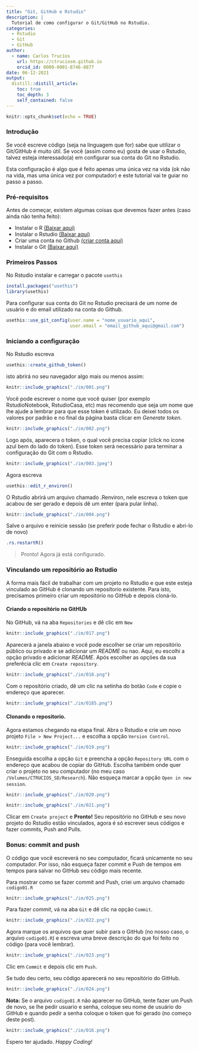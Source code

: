 ```yaml
---
title: "Git, GitHub e Rstudio"
description: |
  Tutorial de como configurar o Git/GitHub no Rstudio.
categories:
  - Rstudio
  - Git
  - GitHub
author:
  - name: Carlos Trucíos
    url: https://ctruciosm.github.io
    orcid_id: 0000-0001-8746-8877
date: 06-12-2021
output:
  distill::distill_article:
    toc: true
    toc_depth: 3
    self_contained: false
---
```



```r
knitr::opts_chunk$set(echo = TRUE)
```


### Introdução

Se você escreve código (seja na linguagem que for) sabe que utilizar o Git/GitHub é muito útil. Se você (assim como eu) gosta de usar o Rstudio, talvez esteja interessado(a) em configurar sua conta do Git no Rstudio. 

Esta configuração é algo que é feito apenas uma única vez na vida (ok não na vida, mas uma única vez por computador) e este tutorial vai te guiar no passo a passo.


### Pré-requisitos

Antes de começar, existem algumas coisas que devemos fazer antes (caso ainda não tenha feito):

- Instalar o R [(Baixar aqui)](https://cran.r-project.org)
- Instalar o Rstudio [(Baixar aqui)](https://www.rstudio.com/products/rstudio/download/)
- Criar uma conta no Github [(criar conta aqui)](https://github.com)
- Instalar o Git [(Baixar aqui)](https://git-scm.com/downloads)

### Primeiros Passos

No Rstudio instalar e carregar o pacote `usethis`

```r
install.packages("usethis")
library(usethis)
```

Para configurar sua conta do Git no Rstudio precisará de um nome de usuário e do email utilizado na conta do Github.

```r
usethis::use_git_config(user.name = "nome_usuario_aqui", 
                        user.email = "email_github_aqui@gmail.com") 
```

### Iniciando a configuração

No Rstudio escreva

```r
usethis::create_github_token()
```

isto abrirá no seu navegador algo mais ou menos assim:


```r
knitr::include_graphics("./im/001.png")
```


Você pode escrever o nome que você quiser (por exemplo RstudioNotebook, RstudioCasa, etc) mas recomendo que seja um nome que lhe ajude a lembrar para que esse token é utilizado. Eu deixei todos os valores por padrão e no final da página basta clicar em _Generate token_.


```r
knitr::include_graphics("./im/002.png")
```


Logo após, aparecera o token, o qual você precisa copiar (click no icone azul bem do lado do token). Esse token será necessário para terminar a configuração do Git com o Rstudio.

```r
knitr::include_graphics("./im/003.jpeg")
```

Agora escreva

```r
usethis::edit_r_environ()
```

O Rstudio abrirá um arquivo chamado .Renviron, nele escreva o token que acabou de ser gerado e depois dê um enter (para pular linha).

```r
knitr::include_graphics("./im/004.png")
```

Salve o arquivo e reinicie sessão (se preferir pode fechar o Rstudio e abri-lo de novo)


```r
.rs.restartR()
```


> Pronto! Agora já está configurado.


### Vinculando um repositório ao Rstudio

A forma mais fácil de trabalhar com um projeto no Rstudio e que este esteja vinculado ao GitHub é clonando um reposítorio existente. Para isto, precisamos primeiro criar um repositório no GitHub e depois cloná-lo.

#### Criando o repositório no GitHUb

No GitHub, vá na aba `Repositories` e dê clic em `New`

```r
knitr::include_graphics("./im/017.png")
```

Aparecerá a janela abaixo e você pode escolher se criar um repositório público ou privado e se adicionar um _README_ ou nao. Aqui, eu escolhi a opção privado e adicionar _README_. Após escolher as opções da sua preferêcia clic em `Create repository`.


```r
knitr::include_graphics("./im/018.png")
```

Com o repositório criado, dê um clic na setinha do botão `Code` e copie o endereço que aparecer.

```r
knitr::include_graphics("./im/0185.png")
```

#### Clonando o repositorio.

Agora estamos chegando na etapa final. Abra o Rstudio e crie um novo projeto `File > New Project...` e escolha a opção `Version Control`. 


```r
knitr::include_graphics("./im/019.png")
```


Enseguida escolha a opção `Git` e preencha a opção `Repository URL` com o endereço que acabou de copiar do GitHub. Escolha também onde quer criar o projeto no seu computador (no meu caso `/Volumes/CTRUCIOS_SD/Research`). Não esqueça marcar a opção `Open in new session`.


```r
knitr::include_graphics("./im/020.png")
```


```r
knitr::include_graphics("./im/021.png")
```

Clicar em `Create project` e **Pronto!** Seu repositório no GitHub e seu novo projeto do Rstudio estão vinculados, agora é só escrever seus códigos e fazer commits, Push and Pulls.


### Bonus: commit and push

O código que você escreverá no seu computador, ficará unicamente no seu computador. Por isso, não esqueça fazer commit e Push de tempos em tempos para salvar no GitHub seu código mais recente.

Para mostrar como se fazer commit and Push, criei um arquivo chamado `codigo01.R`

```r
knitr::include_graphics("./im/025.png")
```

Para fazer _commit_, vá na aba `Git` e dê clic na opção `Commit`.

```r
knitr::include_graphics("./im/022.png")
```

Agora marque os arquivos que quer subir para o GitHub (no nosso caso, o arquivo `codigo01.R`) e escreva uma breve descrição do que foi feito no código (para você lembrar).

```r
knitr::include_graphics("./im/023.png")
```

Clic em `Commit` e depois clic em `Push`.

Se tudo deu certo, seu código aparecerá no seu repositório do GitHub.

```r
knitr::include_graphics("./im/024.png")
```


**Nota:** Se o arquivo `codigo01.R` não aparecer no GitHub, tente fazer um Push de novo, se lhe pedir usuario e senha, coloque seu nome de usuário do GitHub e quando pedir a senha coloque o token que foi gerado (no começo deste post).

```r
knitr::include_graphics("./im/016.png")
```

Espero ter ajudado. _Happy Coding!_


